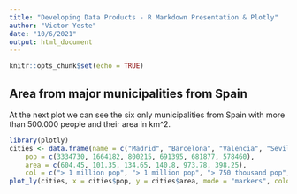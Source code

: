 ```yaml
---
title: "Developing Data Products - R Markdown Presentation & Plotly"
author: "Victor Yeste"
date: "10/6/2021"
output: html_document
---
```


```r
knitr::opts_chunk$set(echo = TRUE)
```

## Area from major municipalities from Spain

At the next plot we can see the six only municipalities from Spain with more than 500.000 people and their area in km^2.

```r
library(plotly)
cities <- data.frame(name = c("Madrid", "Barcelona", "Valencia", "Sevilla", "Zaragoza", "Málaga"),
    pop = c(3334730, 1664182, 800215, 691395, 681877, 578460),
    area = c(604.45, 101.35, 134.65, 140.8, 973.78, 398.25),
    col = c("> 1 million pop", "> 1 million pop", "> 750 thousand pop", "> 500 thousand pop", "> 500 thousand pop", "> 500 thousand pop"))
plot_ly(cities, x = cities$pop, y = cities$area, mode = "markers", color = as.factor(cities$col))
```